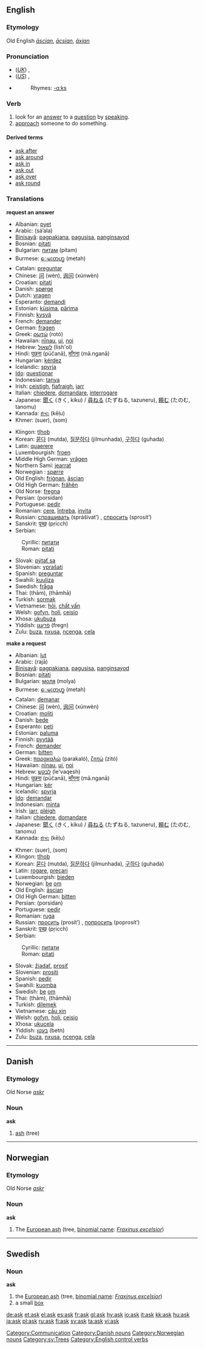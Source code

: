 {{see|Ask}}
==English==
{{rank|earth|live|hard|408|ask|question|doubt|around}}
===Etymology===
Old English ''[[ascian|āscian]]'', ''[[acsian|ācsian]]'', ''[[axian|āxian]]''

===Pronunciation===
* (''[[Received Pronunciation|UK]]'') {{IPA|/ɑːsk/}}, {{SAMPA|/A:sk/}}
* (''[[General American|US]]'') {{IPA|/æsk/}}, {{SAMPA|/{sk/}}
*{{audio|en-us-ask.ogg|Audio (US)}}
*:Rhymes: [[Rhymes:English:-ɑːks|-ɑːks]]

===Verb===
{{en-verb}}
# look for an [[answer]] to a [[question]] by [[speak]]ing.
# [[approach]] someone to do something.

====Derived terms====
*[[ask after]]
*[[ask around]]
*[[ask in]]
*[[ask out]]
*[[ask over]]
*[[ask round]]

===Translations===
'''request an answer'''
{{top}}
*Albanian: [[pyet]]
*Arabic: {{ARchar|[[سأل]]}} (sá’ala)
*[[Binisayâ]]: [[pagpakiana]], [[pagusisa]], [[panginsayod]]
*Bosnian: [[pitati#Bosnian|pitati]]
*Bulgarian: [[питам]] (pitam)
*Burmese: [[ေမးတဟ္]] (metah)
*Catalan: [[preguntar]]
*Chinese: [[问]] (wèn), [[询问]] (xúnwèn)
*Croatian: [[pitati#Croatian|pitati]]
*Danish: [[spørge]]
*Dutch: [[vragen]]
*Esperanto: [[demandi]]
*Estonian: [[küsima]], [[pärima]]
*Finnish: [[kysyä]]
*French: [[demander]]
*German: [[fragen]]
*Greek: [[ρωτώ]] (rotó)
*Hawaiian: [[nīnau]], [[ui]], [[noi]]
*Hebrew: [[לשאול]] (lish'ol)
*Hindi: [[पूछना]] (pūčanā), [[माँगना]] (mā.nganā)
*Hungarian: [[kérdez]]
*Icelandic: [[spyrja]]
*[[Ido]]: [[questionar]]
*Indonesian: [[tanya]]
*Irish: [[ceistigh]], [[fiafraigh]], [[iarr]]
*Italian: [[chiedere]], [[domandare]], [[interrogare]]
*Japanese: [[聞く]] (きく, kiku) / [[尋ねる]] (たずねる, tazuneru), [[頼む]] (たのむ, tanomu)
*Kannada: [[ಕೇಳು]] (kēḷu)
*Khmer: {{KMchar|[[សួរ]]}} (suer), {{KMchar|[[សុំ]]}} (som)
{{mid}}
*Klingon: [[tlhob]]
*Korean: [[묻다]] (mutda), [[질문하다]] (jilmunhada), [[구하다]] (guhada)
*Latin: [[quaerere]]
*Luxembourgish: [[froen]]
*Middle High German: [[vrâgen]]
*Northern Sami: [[jearrat]]
*Norwegian : [[spørre]]
*Old English: [[frignan|friġnan]], [[ascian|āscian]]
*Old High German: [[frâhên]]
*Old Norse: [[fregna]]
*Persian: {{FAchar|[[پرسیدن]]}} (porsidan)
*Portuguese: [[pedir]]
*Romanian: [[cere]], [[întreba]], [[invita]]
*Russian: [[спрашивать]] (sprášivat’) {{impf}}, [[спросить]] (sprosít’) {{pf}}
*Sanskrit: [[पृच्छ्]] (pṛicch)
*Serbian:
:Cyrillic: [[питати#Serbian|питати]]
:Roman: [[pitati#Serbian|pitati]]
*Slovak: [[pýtať sa]]
*Slovenian: [[vprašati]]
*Spanish: [[preguntar]]
*Swahili: [[kuuliza]]
*Swedish: [[fråga]]
*Thai: {{THchar|[[ถาม]]}} (thām), {{THchar|[[ถามหา]]}} (thāmhā)
*Turkish: [[sormak]]
*Vietnamese: [[hỏi]], [[chất vấn]]
*Welsh: [[gofyn]], [[holi]], [[ceisio]]
*Xhosa: [[ukubuza]]
*Yiddish: [[פֿרעגן]] (fregn)
*Zulu: [[buza]], [[nxusa]], [[ncenga]], [[cela]]
{{bottom}}

'''make a request'''
{{top}}
*Albanian: [[lut]]
*Arabic: {{ARchar|[[رجا]]}} (rajā)
*[[Binisayâ]]: [[pagpakiana]], [[pagusisa]], [[panginsayod]]
*Bosnian: [[pitati#Bosnian|pitati]]
*Bulgarian: [[моля]] (molya)
*Burmese: [[ေမးတဟ္]] (metah)
*Catalan: [[demanar]]
*Chinese: [[问]] (wèn), [[询问]] (xúnwèn)
*Croatian: [[moliti]]
*Danish: [[bede]]
*Esperanto: [[peti]]
*Estonian: [[paluma]]
*Finnish: [[pyytää]]
*French: [[demander]]
*German: [[bitten]]
*Greek: [[παρακαλώ]] (parakaló), [[ζητώ]] (zitó)
*Hawaiian: [[nīnau]], [[ui]], [[noi]]
*Hebrew: [[לבקש]] (le'vaqesh)
*Hindi: [[पूछना]] (pūčanā), [[माँगना]] (mā.nganā)
*Hungarian: [[kér]]
*Icelandic: [[spyrja]]
*[[Ido]]: [[demandar]]
*Indonesian: [[minta]]
*Irish: [[iarr]], [[pléigh]]
*Italian: [[chiedere]], [[domandare]]
*Japanese: [[聞く]] (きく, kiku) / [[尋ねる]] (たずねる, tazuneru), [[頼む]] (たのむ, tanomu)
*Kannada: [[ಕೇಳು]] (kēḷu)
{{mid}}
*Khmer: {{KMchar|[[សួរ]]}} (suer), {{KMchar|[[សុំ]]}} (som)
*Klingon: [[tlhob]]
*Korean: [[묻다]] (mutda), [[질문하다]] (jilmunhada), [[구하다]] (guhada)
*Latin: [[rogare]], [[precari]]
*Luxembourgish: [[bieden]]
*Norwegian: [[be]] [[om]]
*Old English: [[ascian|āscian]]
*Old High German: [[bitten]]
*Persian: {{FAchar|[[پرسیدن]]}} (porsidan)
*Portuguese: [[pedir]]
*Romanian: [[ruga]]
*Russian: [[просить]] (prosít’) {{impf}}, [[попросить]] (poprosít’) {{pf}}
*Sanskrit: [[पृच्छ्]] (pṛicch) 
*Serbian:
:Cyrillic: [[питати#Serbian|питати]]
:Roman: [[pitati#Serbian|pitati]]
*Slovak: [[žiadať]], [[prosiť]]
*Slovenian: [[prositi]]
*Spanish: [[pedir]]
*Swahili: [[kuomba]]
*Swedish: [[be]] [[om]]
*Thai: {{THchar|[[ถาม]]}} (thām), {{THchar|[[ถามหา]]}} (thāmhā)
*Turkish: [[dilemek]]
*Vietnamese: [[cầu xin]]
*Welsh: [[gofyn]], [[holi]], [[ceisio]]
*Xhosa: [[ukucela]]
*Yiddish: [[בעטן]] (betn)
*Zulu: [[buza]], [[nxusa]], [[ncenga]], [[cela]]
{{bottom}}

[[Category:Communication]]

----

==Danish==
===Etymology===
Old Norse ''[[askr]]''
===Noun===
'''ask'''

# [[ash]] (tree)

[[Category:Danish nouns]]

----

==Norwegian==
===Etymology===
Old Norse ''[[askr]]''
{{sv-noun|gender=Common|ask|asken|asker|askene|askens|askens|askers|askenes}}

===Noun===
'''ask'''

# The [[European ash]] (tree, [[binomial name]]: ''[[Fraxinus excelsior]]'')

[[Category:Norwegian nouns]]

----

==Swedish==
{{sv-noun|gender=Common|ask|asken|askar|askarna|asks|askens|askars|askarnas}}

===Noun===
'''ask'''

#the [[European ash]] (tree, [[binomial name]]: ''[[Fraxinus excelsior]]'')
#a small [[box]]

[[Category:sv:Trees]]
[[Category:English control verbs]]

[[de:ask]]
[[et:ask]]
[[el:ask]]
[[es:ask]]
[[fr:ask]]
[[gl:ask]]
[[hy:ask]]
[[io:ask]]
[[it:ask]]
[[kk:ask]]
[[hu:ask]]
[[ja:ask]]
[[pl:ask]]
[[ru:ask]]
[[fi:ask]]
[[sv:ask]]
[[ta:ask]]
[[vi:ask]]